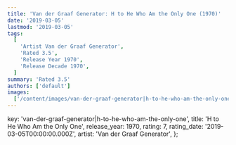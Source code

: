 ```yaml
---
title: 'Van der Graaf Generator: H to He Who Am the Only One (1970)'
date: '2019-03-05'
lastmod: '2019-03-05'
tags:
  [
    'Artist Van der Graaf Generator',
    'Rated 3.5',
    'Release Year 1970',
    'Release Decade 1970',
  ]
summary: 'Rated 3.5'
authors: ['default']
images:
  ['/content/images/van-der-graaf-generator|h-to-he-who-am-the-only-one.jpg']
---
```


  key: 'van-der-graaf-generator|h-to-he-who-am-the-only-one',
  title: 'H to He Who Am the Only One',
  release_year: 1970,
  rating: 7,
  rating_date: '2019-03-05T00:00:00.000Z',
  artist: 'Van der Graaf Generator',
};

<MusicRating data={data} />
